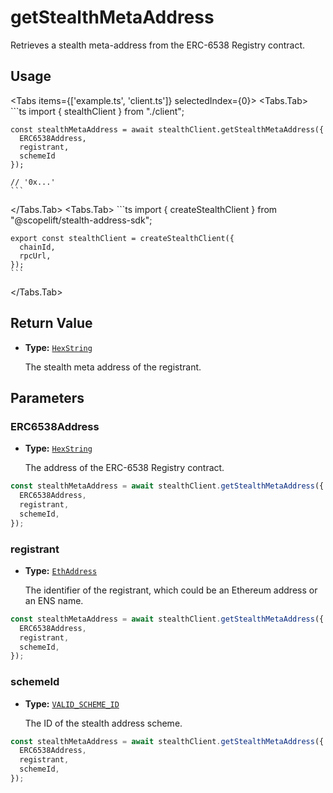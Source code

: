 
# getStealthMetaAddress

Retrieves a stealth meta-address from the ERC-6538 Registry contract.

## Usage

<Tabs items={['example.ts', 'client.ts']} selectedIndex={0}>
  <Tabs.Tab>
    ```ts
    import { stealthClient } from "./client";

    const stealthMetaAddress = await stealthClient.getStealthMetaAddress({
      ERC6538Address,
      registrant,
      schemeId
    });

    // '0x...'
    ```

  </Tabs.Tab>
  <Tabs.Tab>
    ```ts
    import { createStealthClient } from "@scopelift/stealth-address-sdk";

    export const stealthClient = createStealthClient({
      chainId,
      rpcUrl,
    });
    ```

  </Tabs.Tab>
</Tabs>

## Return Value

- **Type:** [`HexString`](../glossary/types.md#hexstring)

  The stealth meta address of the registrant.

## Parameters

### ERC6538Address

- **Type:** [`HexString`](../glossary/types.md#hexstring)

  The address of the ERC-6538 Registry contract.

```ts {2}
const stealthMetaAddress = await stealthClient.getStealthMetaAddress({
  ERC6538Address,
  registrant,
  schemeId,
});
```

### registrant

- **Type:** [`EthAddress`](../glossary/types.md#ethaddress)

  The identifier of the registrant, which could be an Ethereum address or an ENS name.

```ts {3}
const stealthMetaAddress = await stealthClient.getStealthMetaAddress({
  ERC6538Address,
  registrant,
  schemeId,
});
```

### schemeId

- **Type:** [`VALID_SCHEME_ID`](../glossary/types.md#valid_scheme_id)

  The ID of the stealth address scheme.

```ts {4}
const stealthMetaAddress = await stealthClient.getStealthMetaAddress({
  ERC6538Address,
  registrant,
  schemeId,
});
```
